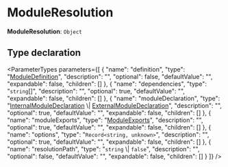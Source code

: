 
# ModuleResolution

 **ModuleResolution**: `Object`

## Type declaration

<ParameterTypes parameters={[
  {
    "name": "definition",
    "type": "[ModuleDefinition](js_client.internal.internal-1.ModulesSdkTypes.ModuleDefinition.mdx)",
    "description": "",
    "optional": false,
    "defaultValue": "",
    "expandable": false,
    "children": []
  },
  {
    "name": "dependencies",
    "type": "`string`[]",
    "description": "",
    "optional": true,
    "defaultValue": "",
    "expandable": false,
    "children": []
  },
  {
    "name": "moduleDeclaration",
    "type": "[InternalModuleDeclaration](js_client.internal.internal-1.ModulesSdkTypes.InternalModuleDeclaration.mdx) \\| [ExternalModuleDeclaration](js_client.internal.internal-1.ModulesSdkTypes.ExternalModuleDeclaration.mdx)",
    "description": "",
    "optional": true,
    "defaultValue": "",
    "expandable": false,
    "children": []
  },
  {
    "name": "moduleExports",
    "type": "[ModuleExports](js_client.internal.internal-1.ModulesSdkTypes.ModuleExports.mdx)",
    "description": "",
    "optional": true,
    "defaultValue": "",
    "expandable": false,
    "children": []
  },
  {
    "name": "options",
    "type": "`Record<string, unknown>`",
    "description": "",
    "optional": true,
    "defaultValue": "",
    "expandable": false,
    "children": []
  },
  {
    "name": "resolutionPath",
    "type": "`string` \\| `false`",
    "description": "",
    "optional": false,
    "defaultValue": "",
    "expandable": false,
    "children": []
  }
]} />
